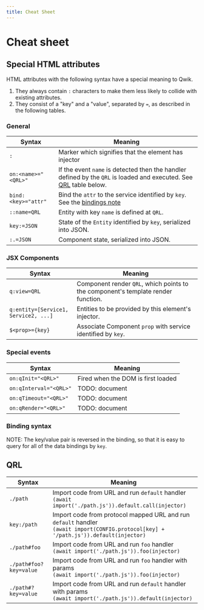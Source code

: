 ```yaml
---
title: Cheat Sheet
---
```


# Cheat sheet

## Special HTML attributes

HTML attributes with the following syntax have a special meaning to Qwik.

1. They always contain `:` characters to make them less likely to collide with existing attributes.
2. They consist of a "key" and a "value", separated by `=`, as described in the following tables.

### General

| Syntax              | Meaning                                                                                                                    |
| ------------------- | -------------------------------------------------------------------------------------------------------------------------- |
| `:`                 | Marker which signifies that the element has injector                                                                       |
| `on:<name>="<QRL>"` | If the event `name` is detected then the handler defined by the `QRL` is loaded and executed. See [QRL](#qrl) table below. |
| `bind:<key>="attr"` | Bind the `attr` to the service identified by `key`. See the [bindings note](#bindings)                                     |
| `::name=QRL`        | Entity with key `name` is defined at `QRL`.                                                                                |
| `key:=JSON`         | State of the `Entity` identified by `key`, serialized into JSON.                                                           |
| `:.=JSON`           | Component state, serialized into JSON.                                                                                     |

### JSX Components

| Syntax                               | Meaning                                                                           |
| ------------------------------------ | --------------------------------------------------------------------------------- |
| `q:view=QRL`                         | Component render `QRL`, which points to the component's template render function. |
| `q:entity=[Service1, Service2, ...]` | Entities to be provided by this element's injector.                               |
| `$<prop>={key}`                      | Associate Component `prop` with service identified by `key`.                      |

### Special events

| Syntax                 | Meaning                            |
| ---------------------- | ---------------------------------- |
| `on:qInit="<QRL>"`     | Fired when the DOM is first loaded |
| `on:qInterval="<QRL>"` | TODO: document                     |
| `on:qTimeout="<QRL>"`  | TODO: document                     |
| `on:qRender="<QRL>"`   | TODO: document                     |

### Binding syntax

NOTE: The key/value pair is reversed in the binding, so that it is easy to query for all of the data bindings by `key`.

## QRL

| Syntax                 | Meaning                                                                                                                                           |
| ---------------------- | ------------------------------------------------------------------------------------------------------------------------------------------------- |
| `./path`               | Import code from URL and run `default` handler <div> `(await import('./path.js')).default.call(injector) `</div>                                  |
| `key:/path`            | Import code from protocol mapped URL and run `default` handler <div> `(await import(CONFIG.protocol[key] + '/path.js')).default(injector) `</div> |
| `./path#foo`           | Import code from URL and run `foo` handler <div> `(await import('./path.js')).foo(injector) `</div>                                               |
| `./path#foo?key=value` | Import code from URL and run `foo` handler with params <div> `(await import('./path.js')).foo(injector) `</div>                                   |
| `./path#?key=value`    | Import code from URL and run `default` handler with params <div> `(await import('./path.js')).default(injector) `</div>                           |
